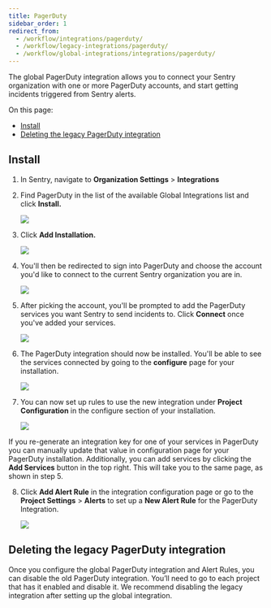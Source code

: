 ```yaml
---
title: PagerDuty
sidebar_order: 1
redirect_from:
  - /workflow/integrations/pagerduty/
  - /workflow/legacy-integrations/pagerduty/
  - /workflow/global-integrations/integrations/pagerduty/
---
```


The global PagerDuty integration allows you to connect your Sentry organization with one or more PagerDuty accounts, and start getting incidents triggered from Sentry alerts.

On this page:
- [Install](#install)
- [Deleting the legacy PagerDuty integration](#deleting-the-legacy-pagerduty-integration)

## Install

1. In Sentry, navigate to **Organization Settings** > **Integrations**

2. Find PagerDuty in the list of the available Global Integrations list and click **Install.**

   ![](pd_not_installed.png)

3. Click **Add Installation.**

   ![](pd_learn_more.png)

4. You'll then be redirected to sign into PagerDuty and choose the account you'd like to connect to the current Sentry organization you are in.

   ![](pd_account_picker.png)

5. After picking the account, you'll be prompted to add the PagerDuty services you want Sentry to send incidents to. Click **Connect** once you've added your services.

   ![](pd_add_services.png)

6. The PagerDuty integration should now be installed. You'll be able to see the services connected by going to the **configure** page for your installation.

   ![](pd_installed.png)

7. You can now set up rules to use the new integration under **Project Configuration** in the configure section of your installation.

   ![](pd_org_configuration.png)

If you re-generate an integration key for one of your services in PagerDuty you can manually update that value in configuration page for your PagerDuty installation. Additionally, you can add services by clicking the **Add Services** button in the top right. This will take you to the same page, as shown in step 5.

8. Click **Add Alert Rule** in the integration configuration page or go to the **Project Settings** > **Alerts** to set up a **New Alert Rule** for the PagerDuty Integration.

   ![](pd_alert_rule.png)

## Deleting the legacy PagerDuty integration

Once you configure the global PagerDuty integration and Alert Rules, you can disable the old PagerDuty integration. You’ll need to go to each project that has it enabled and disable it. We recommend disabling the legacy integration after setting up the global integration.

